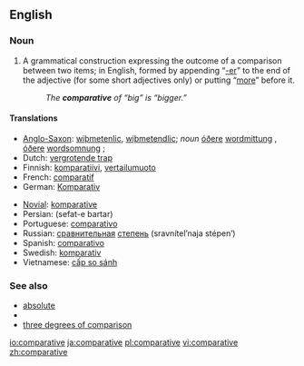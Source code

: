 ==English==

===Noun===
{{en-noun}}

# {{grammar}} A grammatical construction expressing the outcome of a comparison between two items; in English, formed by appending “[[-er]]” to the end of the adjective (for some short adjectives only) or putting “[[more]]” before it.
#: ''The '''comparative''' of “big” is “bigger.”''

====Translations====
{{top}}
*[[Anglo-Saxon]]: [[wiþmetenlic]], [[wiþmetendlic]]; ''noun'' [[óðer]]e [[wordmittung]] {{f}}, [[óðer]]e [[wordsomnung]] {{f}};
*Dutch: [[vergrotende trap]] {{m}}
*Finnish: [[komparatiivi]], [[vertailumuoto]]
*French: [[comparatif]] {{m}}
*German: [[Komparativ]] {{m}}
{{mid}}
*[[Novial]]: [[komparative]]
*Persian: {{FAchar|[[صفت برتر]]}} (sefat-e bartar) 
*Portuguese: [[comparativo]] {{m}}
*Russian: [[сравнительный|сравнительная]] [[степень]] (sravnítel’naja stépen’) {{f}}
*Spanish: [[comparativo]] {{m}}
*Swedish: [[komparativ]] {{n}}
*Vietnamese: [[cấp so sánh]]
{{bottom}}

===See also===
*[[absolute]]
*{{superl}}
*[[three degrees of comparison]]

[[io:comparative]]
[[ja:comparative]]
[[pl:comparative]]
[[vi:comparative]]
[[zh:comparative]]